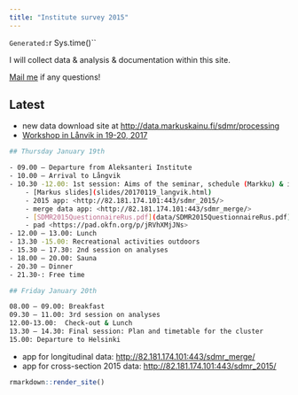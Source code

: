 ```yaml
---
title: "Institute survey 2015"
---
```


`Generated: `r Sys.time()``

I will collect data & analysis & documentation within this site.

<a href="mailto:markuskainu@gmail.com?Subject=AIsurvey-site" target="_top">Mail me</a> if any questions!

## Latest

- new data download site at <http://data.markuskainu.fi/sdmr/processing>
- [Workshop in Lånvik in 19-20, 2017](workshop_langvik_20170119.html)

```bash
## Thursday January 19th

- 09.00 – Departure from Aleksanteri Institute
- 10.00 – Arrival to Långvik
- 10.30 -12.00: 1st session: Aims of the seminar, schedule (Markku) & introduction to analytical tool (Markus)
    - [Markus slides](slides/20170119_langvik.html)
    - 2015 app: <http://82.181.174.101:443/sdmr_2015/>
    - merge data app: <http://82.181.174.101:443/sdmr_merge/>
    - [SDMR2015QuestionnaireRus.pdf](data/SDMR2015QuestionnaireRus.pdf)
    - pad <https://pad.okfn.org/p/jRVhXMjJNs>
- 12.00 – 13.00: Lunch
- 13.30 -15.00: Recreational activities outdoors
- 15.30 – 17.30: 2nd session on analyses
- 18.00 – 20.00: Sauna
- 20.30 – Dinner
- 21.30-: Free time

## Friday January 20th 

08.00 – 09.00: Breakfast
09.30 – 11.00: 3rd session on analyses
12.00-13.00:  Check-out & Lunch
13.30 – 14.30: Final session: Plan and timetable for the cluster
15.00: Departure to Helsinki
```

- app for longitudinal data: <http://82.181.174.101:443/sdmr_merge/>
- app for cross-section 2015 data: <http://82.181.174.101:443/sdmr_2015/>





<!-- <a href="https://www.r-project.org/"> -->
<!-- <img src="https://www.r-project.org/logo/Rlogo.png" alt="Smiley face" style="float:right;width:150px;"> -->
<!-- </a> -->



```r
rmarkdown::render_site()
```
